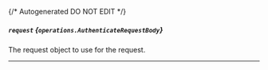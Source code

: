 {/* Autogenerated DO NOT EDIT  */}

##### `request` *{`operations.AuthenticateRequestBody`}*
The request object to use for the request.
<Collapsible>
    <AuthenticateRequestBody/>
</Collapsible>

---
